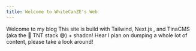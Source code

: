 ```yaml
---
title: Welcome to WhiteCanZE's Web
---
```


Welcome to my blog This site is build with Tailwind, Next.js , and TinaCMS (aka the 🧨 TNT stack 😅) + shadcn! Hear I plan on dumping a whole lot of content, please take a look around!
